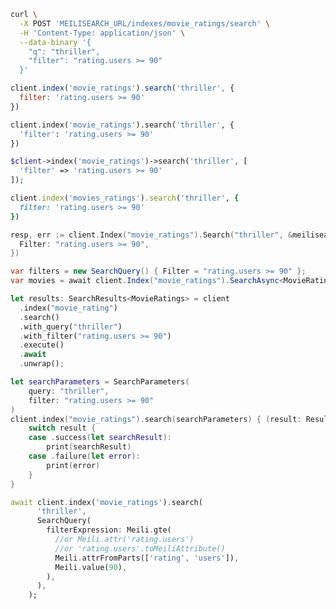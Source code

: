 <CodeGroup>

```bash cURL
curl \
  -X POST 'MEILISEARCH_URL/indexes/movie_ratings/search' \
  -H 'Content-Type: application/json' \
  --data-binary '{
    "q": "thriller",
    "filter": "rating.users >= 90"
  }'
```

```javascript JS
client.index('movie_ratings').search('thriller', {
  filter: 'rating.users >= 90'
})
```

```python Python
client.index('movie_ratings').search('thriller', {
  'filter': 'rating.users >= 90'
})
```

```php PHP
$client->index('movie_ratings')->search('thriller', [
  'filter' => 'rating.users >= 90'
]);
```

```ruby Ruby
client.index('movies_ratings').search('thriller', {
  filter: 'rating.users >= 90'
})
```

```go Go
resp, err := client.Index("movie_ratings").Search("thriller", &meilisearch.SearchRequest{
  Filter: "rating.users >= 90",
})
```

```csharp C#
var filters = new SearchQuery() { Filter = "rating.users >= 90" };
var movies = await client.Index("movie_ratings").SearchAsync<MovieRating>("thriller", filters);
```

```rust Rust
let results: SearchResults<MovieRatings> = client
  .index("movie_rating")
  .search()
  .with_query("thriller")
  .with_filter("rating.users >= 90")
  .execute()
  .await
  .unwrap();
```

```swift Swift
let searchParameters = SearchParameters(
    query: "thriller",
    filter: "rating.users >= 90"
)
client.index("movie_ratings").search(searchParameters) { (result: Result<Searchable<Meteorite>, Swift.Error>) in
    switch result {
    case .success(let searchResult):
        print(searchResult)
    case .failure(let error):
        print(error)
    }
}
```

```dart Dart
await client.index('movie_ratings').search(
      'thriller',
      SearchQuery(
        filterExpression: Meili.gte(
          //or Meili.attr('rating.users')
          //or 'rating.users'.toMeiliAttribute()
          Meili.attrFromParts(['rating', 'users']),
          Meili.value(90),
        ),
      ),
    );
```
</CodeGroup>